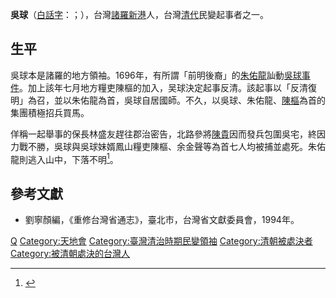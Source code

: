 {{Otheruses|other=名为吳球的其他人物|吳球 (成化進士)}}

'''吳球'''（[[白話字|白話字]]：{{lang|nan|Ngô͘ Kiû}}；{{bd|？||1696年|catIdx=}}），台灣[[諸羅|諸羅]][[新市區_(臺南市)|新港]]人，台灣[[清代|清代]]民變起事者之一。

==生平==
吳球本是諸羅的地方領袖。1696年，有所謂「前明後裔」的[[朱佑龍|朱佑龍]]訕動[[吳球事件|吳球事件]]。加上該年七月地方糧吏陳樞的加入，吴球決定起事反清。該起事以「反清復明」為召，並以朱佑龍為首，吳球自居國師。不久，以吳球、朱佑龍、[[陳樞|陳樞]]為首的集團積極招兵買馬。

佯稱一起舉事的保長林盛友趕往郡治密告，北路參將[[陳貴|陳貴]]因而發兵包圍吳宅，終因力戰不勝，吳球與吳球妹婿鳳山糧吏陳樞、余金聲等為首七人均被捕並處死。朱佑龍則逃入山中，下落不明<ref>{{Cite web |url=http://www.taiwanus.net/history/3/17.htm |title=一六九六年吳球反清事件 |accessdate=2013-01-20 |archive-date=2013-09-23 |archive-url=https://web.archive.org/web/20130923172458/http://www.taiwanus.net/history/3/17.htm |dead-url=no }}</ref>。

==參考文獻==
*劉寧顏編，《重修台灣省通志》，臺北市，台灣省文獻委員會，1994年。 
{{reflist}}

{{台灣清治時期民變領導人}}

{{Authority control}}

{{DEFAULTSORT:Wu}}
[[Category:吳姓|Q]]
[[Category:天地會|Category:天地會]]
[[Category:臺灣清治時期民變領袖|Category:臺灣清治時期民變領袖]]
[[Category:清朝被處決者|Category:清朝被處決者]]
[[Category:被清朝處決的台灣人|Category:被清朝處決的台灣人]]